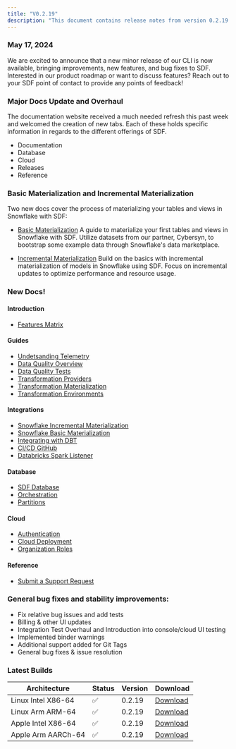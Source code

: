 ```yaml
---
title: "V0.2.19"
description: "This document contains release notes from version 0.2.19 of SDF."
---
```

### May 17, 2024

We are excited to announce that a new minor release of our CLI is now available, bringing
 improvements, new features, and bug fixes to SDF. Interested in our product roadmap or want to 
discuss features? Reach out to your SDF point of contact to provide any points of feedback!

### Major Docs Update and Overhaul

The documentation website received a much needed refresh this past week and welcomed the creation of 
new tabs. Each of these holds specific information in regards to the different offerings of SDF.

- Documentation
- Database 
- Cloud 
- Releases 
- Reference 

### Basic Materialization and Incremental Materialization

Two new docs cover the process of materializing your tables and views in Snowflake with SDF:

- [Basic Materialization](/integrations/snowflake/basic-materialization)
A guide to materialize your first tables and views in Snowflake with SDF. Utilize datasets from 
our partner, Cybersyn, to bootstrap some example data through Snowflake's data marketplace.

- [Incremental Materialization](/integrations/snowflake/incremental-materialization)
Build on the basics with incremental materialization of models in Snowflake using SDF. 
Focus on incremental updates to optimize performance and resource usage.

### New Docs! 

#### Introduction
- [Features Matrix](../introduction/features)

#### Guides
- [Undetsanding Telemetry](/guide/advanced/telemetry)
- [Data Quality Overview](/guide/data-quality/overview)
- [Data Quality Tests](/guide/data-quality/tests)
- [Transformation Providers](/guide/setup/integrations)
- [Transformation Materialization](/guide/setup/materialization)
- [Transformation Environments](/guide/setup/environments)

#### Integrations

- [Snowflake Incremental Materialization](/integrations/snowflake/incremental-materialization)
- [Snowflake Basic Materialization](/integrations/snowflake/basic-materialization)
- [Integrating with DBT](../integrations/dbt/integrating)
- [CI/CD GitHub](../integrations/cicd/ci_cd)
- [Databricks Spark Listener](../integrations/databricks/databricks)

#### Database 
- [SDF Database](/database/introduction)
- [Orchestration](/database/orchestration)
- [Partitions](/database/partitioning)

#### Cloud
- [Authentication](../cloud/authentication)
- [Cloud Deployment](../cloud/deployment)
- [Organization Roles](../cloud/organization_roles)

#### Reference
- [Submit a Support Request](/reference/support)

### General bug fixes and stability improvements:
- Fix relative bug issues and add tests
- Billing & other UI updates 
- Integration Test Overhaul and Introduction into console/cloud UI testing
- Implemented binder warnings 
- Additional support added for Git Tags 
- General bug fixes & issue resolution 

### Latest Builds

| Architecture           | Status | Version | Download |
| ---------------------- | ------ | ------- | -------- |
| Linux Intel X86-64     |   ✅   | 0.2.19  | [Download](https://cdn.sdf.com/releases/download/sdf-v0.2.19-x86_64-unknown-linux-musl.tar.gz) |
| Linux Arm ARM-64       |   ✅   | 0.2.19  | [Download](https://cdn.sdf.com/releases/download/sdf-v0.2.19-arm-unknown-linux-gnueabihf.tar.gz) |
| Apple Intel X86-64     |   ✅   | 0.2.19  | [Download](https://cdn.sdf.com/releases/download/sdf-v0.2.19-x86_64-apple-darwin.tar.gz) |
| Apple Arm AARCh-64     |   ✅   | 0.2.19  | [Download](https://cdn.sdf.com/releases/download/sdf-v0.2.19-aarch64-apple-darwin.tar.gz) |
